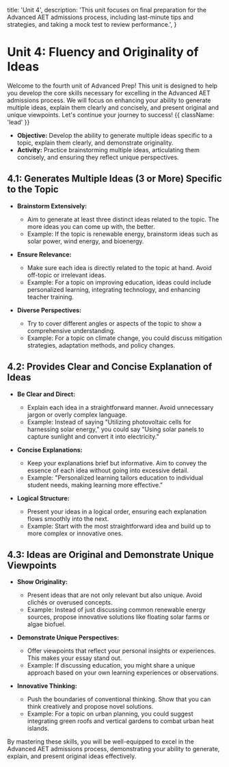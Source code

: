 

  title: 'Unit 4',
  description:
    'This unit focuses on final preparation for the Advanced AET admissions process, including last-minute tips and strategies, and taking a mock test to review performance.',
}

<HeroPattern />

# Unit 4: Fluency and Originality of Ideas

Welcome to the fourth unit of Advanced Prep! This unit is designed to help you develop the core skills necessary for excelling in the Advanced AET admissions process. We will focus on enhancing your ability to generate multiple ideas, explain them clearly and concisely, and present original and unique viewpoints. Let's continue your journey to success! {{ className: 'lead' }}


- **Objective:** Develop the ability to generate multiple ideas specific to a topic, explain them clearly, and demonstrate originality.
- **Activity:** Practice brainstorming multiple ideas, articulating them concisely, and ensuring they reflect unique perspectives.


## 4.1: Generates Multiple Ideas (3 or More) Specific to the Topic

- **Brainstorm Extensively:**
  - Aim to generate at least three distinct ideas related to the topic. The more ideas you can come up with, the better.
  - Example: If the topic is renewable energy, brainstorm ideas such as solar power, wind energy, and bioenergy.

- **Ensure Relevance:**
  - Make sure each idea is directly related to the topic at hand. Avoid off-topic or irrelevant ideas.
  - Example: For a topic on improving education, ideas could include personalized learning, integrating technology, and enhancing teacher training.

- **Diverse Perspectives:**
  - Try to cover different angles or aspects of the topic to show a comprehensive understanding.
  - Example: For a topic on climate change, you could discuss mitigation strategies, adaptation methods, and policy changes.

## 4.2: Provides Clear and Concise Explanation of Ideas

- **Be Clear and Direct:**
  - Explain each idea in a straightforward manner. Avoid unnecessary jargon or overly complex language.
  - Example: Instead of saying "Utilizing photovoltaic cells for harnessing solar energy," you could say "Using solar panels to capture sunlight and convert it into electricity."

- **Concise Explanations:**
  - Keep your explanations brief but informative. Aim to convey the essence of each idea without going into excessive detail.
  - Example: "Personalized learning tailors education to individual student needs, making learning more effective."

- **Logical Structure:**
  - Present your ideas in a logical order, ensuring each explanation flows smoothly into the next.
  - Example: Start with the most straightforward idea and build up to more complex or innovative ones.

## 4.3: Ideas are Original and Demonstrate Unique Viewpoints

- **Show Originality:**
  - Present ideas that are not only relevant but also unique. Avoid clichés or overused concepts.
  - Example: Instead of just discussing common renewable energy sources, propose innovative solutions like floating solar farms or algae biofuel.

- **Demonstrate Unique Perspectives:**
  - Offer viewpoints that reflect your personal insights or experiences. This makes your essay stand out.
  - Example: If discussing education, you might share a unique approach based on your own learning experiences or observations.

- **Innovative Thinking:**
  - Push the boundaries of conventional thinking. Show that you can think creatively and propose novel solutions.
  - Example: For a topic on urban planning, you could suggest integrating green roofs and vertical gardens to combat urban heat islands.

By mastering these skills, you will be well-equipped to excel in the Advanced AET admissions process, demonstrating your ability to generate, explain, and present original ideas effectively.
